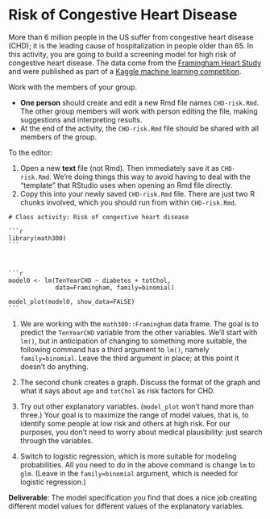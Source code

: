 # Risk of Congestive Heart Disease


More than 6 million people in the US suffer from congestive heart disease (CHD); it is the leading cause of hospitalization in people older than 65.  In this activity,
you are going to build a screening model for high risk of congestive heart disease. The data come from the [Framingham Heart Study](https://www.nhlbi.nih.gov/science/framingham-heart-study-fhs) and were published as part of a [Kaggle machine learning competition](https://www.kaggle.com/datasets/dileep070/heart-disease-prediction-using-logistic-regression).

Work with the members of your group.

- **One person** should create and edit a new Rmd file names `CHD-risk.Rmd`. The other group members will work with person editing the file, making suggestions and interpreting results.
- At the end of the activity, the `CHD-risk.Rmd` file should be shared with all members of the group.

To the editor: 

1. Open a new **text** file (not Rmd). Then immediately save it as `CHD-risk.Rmd`. We're doing things this way to avoid having to deal with the "template" that RStudio uses when opening an Rmd file directly.
2. Copy this into your newly saved `CHD-risk.Rmd` file. There are just two R chunks involved, which you should run from within `CHD-risk.Rmd`.

````verbatim
# Class activity: Risk of congestive heart disease

```r
library(math300)
```



```r
model0 <- lm(TenYearCHD ~ diabetes + totChol, 
             data=Framingham, family=binomial)

model_plot(model0, show_data=FALSE)
```

````

1. We are working with the `math300::Framingham` data frame. The goal 
is to predict the `TenYearCHD` variable from the other variables. 
We'll start with `lm()`, but in anticipation of changing to 
something more suitable, the following command has a 
third argument to `lm()`, namely `family=binomial`.  Leave the third 
argument in place; at this point it doesn't do anything.

2. The second chunk creates a graph. 
Discuss the format of the graph and what it says about `age` 
and `totChol` as risk factors for CHD.

3. Try out other explanatory variables. (`model_plot` won't hand more than three.) Your goal is to maximize the range of model values, that is, to identify some people at low risk and others at high risk. For our purposes, you don't need to worry about medical plausibility: just search through the variables.

4. Switch to logistic regression, which is more suitable for modeling probabilities. All you need to do in the above command is change `lm` to `glm`. (Leave in the `family=binomial` argument, which is needed for logistic regression.)

**Deliverable**: The model specification you find that does a nice job creating different model values for different values of the explanatory variables.

